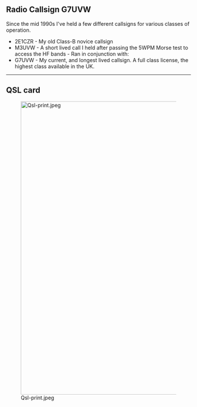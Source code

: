 == Radio Callsign G7UVW ==
Since the mid 1990s I've held a few different callsigns for various classes of operation.
* 2E1CZR - My old Class-B novice callsign
* M3UVW - A short lived call I held after passing the 5WPM Morse test to access the HF bands - Ran in conjunction with:
* G7UVW - My current, and longest lived callsign. A full class license, the highest class available in the UK.

----

== QSL card ==
[[File:Qsl-print.jpeg|800px]]